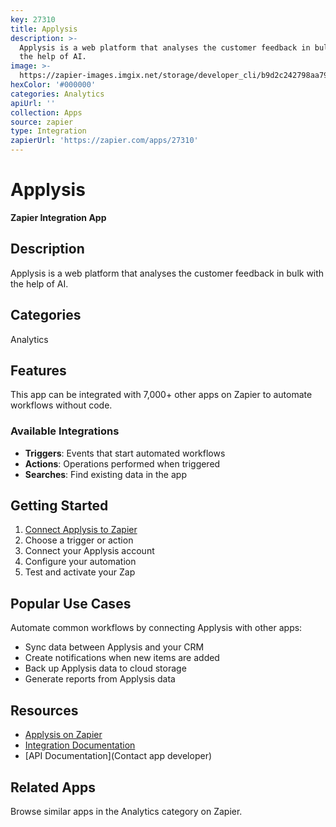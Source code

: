 ```yaml
---
key: 27310
title: Applysis
description: >-
  Applysis is a web platform that analyses the customer feedback in bulk with
  the help of AI.
image: >-
  https://zapier-images.imgix.net/storage/developer_cli/b9d2c242798aa79eb9668a14873b36d9.png?auto=format%2Ccompress&ixlib=python-3.0.0&q=50
hexColor: '#000000'
categories: Analytics
apiUrl: ''
collection: Apps
source: zapier
type: Integration
zapierUrl: 'https://zapier.com/apps/27310'
---
```

# Applysis

**Zapier Integration App**

## Description

Applysis is a web platform that analyses the customer feedback in bulk with the help of AI.

## Categories

Analytics

## Features

This app can be integrated with 7,000+ other apps on Zapier to automate workflows without code.

### Available Integrations

- **Triggers**: Events that start automated workflows
- **Actions**: Operations performed when triggered
- **Searches**: Find existing data in the app

## Getting Started

1. [Connect Applysis to Zapier](https://zapier.com/apps/27310)
2. Choose a trigger or action
3. Connect your Applysis account
4. Configure your automation
5. Test and activate your Zap

## Popular Use Cases

Automate common workflows by connecting Applysis with other apps:

- Sync data between Applysis and your CRM
- Create notifications when new items are added
- Back up Applysis data to cloud storage
- Generate reports from Applysis data

## Resources

- [Applysis on Zapier](https://zapier.com/apps/27310)
- [Integration Documentation](https://zapier.com/apps/27310/integrations)
- [API Documentation](Contact app developer)

## Related Apps

Browse similar apps in the Analytics category on Zapier.
